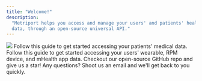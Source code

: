 ```yaml
---
title: "Welcome!"
description:
  "Metriport helps you access and manage your users' and patients' health and medical
  data, through an open-source universal API."
---
```


<img className="h-40" src="/images/metriport-logo.png" />

<CardGroup>
    <Card
    title="Medical API Quickstart"
    icon="file-medical"
    href="/medical-api/getting-started/quickstart"
  >
    Follow this guide to get started accessing your patients' medical data.
  </Card>
  <Card
    title="Devices API Quickstart"
    icon="watch-apple"
    href="/devices-api/getting-started/connect-quickstart"
  >
    Follow this guide to get started accessing your users' wearable, RPM device, and mHealth app data.
  </Card>
  <Card
    title="Source Code"
    icon="github"
    href="https://github.com/metriport/metriport"
  >
    Checkout our open-source GitHub repo and give us a star!
  </Card>
  <Card
    title="Contact"
    icon="envelope"
    href="mailto:contact@metriport.com"
  >
    Any questions? Shoot us an email and we'll get back to you quickly.
  </Card>
</CardGroup>

